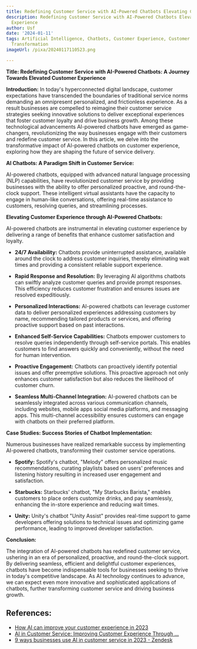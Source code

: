 ```yaml
---
title: Redefining Customer Service with AI-Powered Chatbots Elevating Customer Experience
description: Redefining Customer Service with AI-Powered Chatbots Elevating Customer
  Experience
author: Usf
date: '2024-01-11'
tags: Artificial Intelligence, Chatbots, Customer Experience, Customer Service, Digital
  Transformation
imageUrl: /pixa/20240117110523.png

---
```

**Title:  Redefining Customer Service with AI-Powered Chatbots: A Journey Towards Elevated Customer Experience**

**Introduction:**
In  today's hyperconnected digital landscape, customer expectations have transcended the  boundaries of traditional service norms demanding an omnipresent personalized, and  frictionless experience. As a result businesses are compelled to reimagine their customer service strategies seeking innovative  solutions  to  deliver exceptional experiences that foster customer loyalty and drive business growth. Among these technological advancements AI-powered chatbots have emerged as game-changers, revolutionizing the way businesses  engage with  their customers and redefine customer service. In this article, we delve into the transformative impact of AI-powered chatbots on customer experience, exploring  how they are shaping the future of service delivery.

**AI Chatbots: A Paradigm Shift in Customer Service:**

AI-powered chatbots, equipped with advanced natural language processing (NLP)  capabilities, have revolutionized customer  service by providing businesses with the ability to offer personalized proactive, and round-the-clock support. These intelligent virtual assistants have the capacity to engage in human-like conversations, offering real-time assistance to customers, resolving queries, and streamlining processes.

**Elevating Customer Experience through AI-Powered Chatbots:**

AI-powered chatbots are instrumental in elevating customer experience by delivering a range of benefits that enhance customer  satisfaction  and loyalty.

- **24/7 Availability:** Chatbots provide uninterrupted assistance, available  around the  clock to  address  customer inquiries, thereby eliminating wait times and providing a consistent reliable support experience.

- **Rapid Response and  Resolution:** By leveraging AI algorithms chatbots can swiftly  analyze customer queries and provide prompt responses. This efficiency  reduces customer frustration and ensures issues are resolved  expeditiously.

- **Personalized Interactions:**  AI-powered chatbots can leverage customer  data to deliver personalized experiences addressing customers by name,  recommending tailored products or services, and offering proactive support based on past interactions.

- **Enhanced Self-Service Capabilities:** Chatbots  empower customers to resolve queries  independently through self-service portals. This enables customers to  find answers quickly  and conveniently, without the need for human intervention.

- **Proactive Engagement:** Chatbots can  proactively  identify potential issues and offer preemptive solutions. This proactive approach  not only  enhances customer satisfaction but also reduces  the likelihood of customer churn.

- **Seamless Multi-Channel Integration:** AI-powered chatbots can be seamlessly integrated across various  communication  channels, including websites, mobile apps social media platforms, and messaging apps. This multi-channel accessibility ensures customers can  engage with chatbots on their preferred platform.

**Case Studies: Success Stories of Chatbot Implementation:**

Numerous businesses have realized remarkable success by implementing AI-powered chatbots, transforming their customer service operations.

- **Spotify:** Spotify's chatbot, "Melody" offers personalized music recommendations, curating  playlists  based on users' preferences and listening history resulting in increased user engagement and  satisfaction.

- **Starbucks:** Starbucks' chatbot, "My Starbucks Barista," enables customers to place orders customize drinks, and pay seamlessly, enhancing the  in-store experience and reducing  wait times.

-  **Unity:** Unity's chatbot "Unity Assist" provides real-time support to  game developers offering solutions to technical issues and optimizing game performance, leading to improved developer satisfaction.

**Conclusion:**

The integration of AI-powered chatbots has redefined customer service, ushering in an era of personalized,  proactive, and round-the-clock support. By delivering seamless, efficient  and delightful customer experiences, chatbots have become indispensable tools for businesses seeking to  thrive in  today's competitive landscape. As AI technology continues to advance, we can expect  even more innovative and sophisticated applications of  chatbots,  further transforming customer service and driving business growth.

## References:
- [How AI can improve your customer experience in 2023](https://business.adobe.com/blog/basics/ai-customer-experience)
- [AI in Customer Service: Improving Customer Experience Through ...](https://www.linkedin.com/pulse/ai-customer-service-improving-experience-through-technology-tanbits)
- [9 ways businesses use AI in customer service in 2023 - Zendesk](https://www.zendesk.com/blog/ai-customer-service/)
